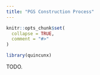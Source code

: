 ```yaml
---
title: "PGS Construction Process"
---
```


```r
knitr::opts_chunk$set(
  collapse = TRUE,
  comment = "#>"
)
```

```r
library(quincunx)
```

TODO.
